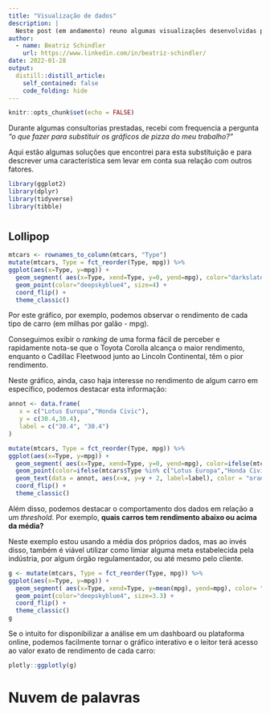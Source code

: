 ```yaml
---
title: "Visualização de dados"
description: |
  Neste post (em andamento) reuno algumas visualizações desenvolvidas para descrever dados simples.
author:
  - name: Beatriz Schindler
    url: https://www.linkedin.com/in/beatriz-schindler/
date: 2022-01-28
output:
  distill::distill_article:
    self_contained: false
    code_folding: hide
---
```



```r
knitr::opts_chunk$set(echo = FALSE)
```

Durante algumas consultorias prestadas, recebi com frequencia a pergunta *"o que fazer para substituir os gráficos de pizza do meu trabalho?"* 

Aqui estão algumas soluções que encontrei para esta substituição e para descrever uma característica sem levar em conta sua relação com outros fatores. 

```r
library(ggplot2)
library(dplyr)
library(tidyverse)
library(tibble)
```
# {.tabset}

## Lollipop {.tabset}


```r
mtcars <- rownames_to_column(mtcars, "Type")
mutate(mtcars, Type = fct_reorder(Type, mpg)) %>% 
ggplot(aes(x=Type, y=mpg)) +
  geom_segment( aes(x=Type, xend=Type, y=0, yend=mpg), color="darkslategray") +
  geom_point(color="deepskyblue4", size=4) +
  coord_flip() +
  theme_classic() 
```

Por este gráfico, por exemplo, podemos observar o rendimento de cada tipo de carro (em milhas por galão - mpg). 

Conseguimos exibir o *ranking* de uma forma fácil de perceber e rapidamente nota-se que o Toyota Corolla alcança o maior rendimento, enquanto o Cadillac Fleetwood junto ao Lincoln Continental, têm o pior rendimento. 


Neste gráfico, ainda, caso haja interesse no rendimento de algum carro em específico, podemos destacar esta informação:

```r
annot <- data.frame(
   x = c("Lotus Europa","Honda Civic"),
   y = c(30.4,30.4),
   label = c("30.4", "30.4")
)

mutate(mtcars, Type = fct_reorder(Type, mpg)) %>% 
ggplot(aes(x=Type, y=mpg)) +
  geom_segment( aes(x=Type, xend=Type, y=0, yend=mpg), color=ifelse(mtcars$Type %in% c("Lotus Europa","Honda Civic"), "orange", "darkslategray"), size=ifelse(mtcars$Type %in% c("Lotus Europa","Honda Civic"), 1, 0.5)) +
  geom_point(color=ifelse(mtcars$Type %in% c("Lotus Europa","Honda Civic"), "orange", "deepskyblue4"), size=ifelse(mtcars$Type %in% c("Lotus Europa","Honda Civic"), 4.5, 3.3)) + 
  geom_text(data = annot, aes(x=x, y=y + 2, label=label), color = "orange", size = 3.3) +
  coord_flip() +
  theme_classic() 

```

Além disso, podemos destacar o comportamento dos dados em relação a um *threshold*. Por exemplo, **quais carros tem rendimento abaixo ou acima da média?** 

Neste exemplo estou usando a média dos próprios dados, mas ao invés disso, também é viável utilizar como limiar alguma meta estabelecida pela indústria, por algum órgão regulamentador, ou até mesmo pelo cliente. 

```r
g <- mutate(mtcars, Type = fct_reorder(Type, mpg)) %>% 
ggplot(aes(x=Type, y=mpg)) +
  geom_segment( aes(x=Type, xend=Type, y=mean(mpg), yend=mpg), color= "darkslategray", size=0.5) +
  geom_point(color="deepskyblue4", size=3.3) + 
  coord_flip() +
  theme_classic() 
g
```

Se o intuito for disponibilizar a análise em um dashboard ou plataforma online, podemos facilmente tornar o gráfico interativo e o leitor terá acesso ao valor exato de rendimento de cada carro:

```r
plotly::ggplotly(g)
```

# Nuvem de palavras

